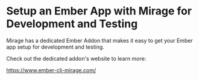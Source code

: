 # Setup an Ember App with Mirage for Development and Testing

Mirage has a dedicated Ember Addon that makes it easy to get your Ember app setup for development and testing.

Check out the dedicated addon's website to learn more:

https://www.ember-cli-mirage.com/
